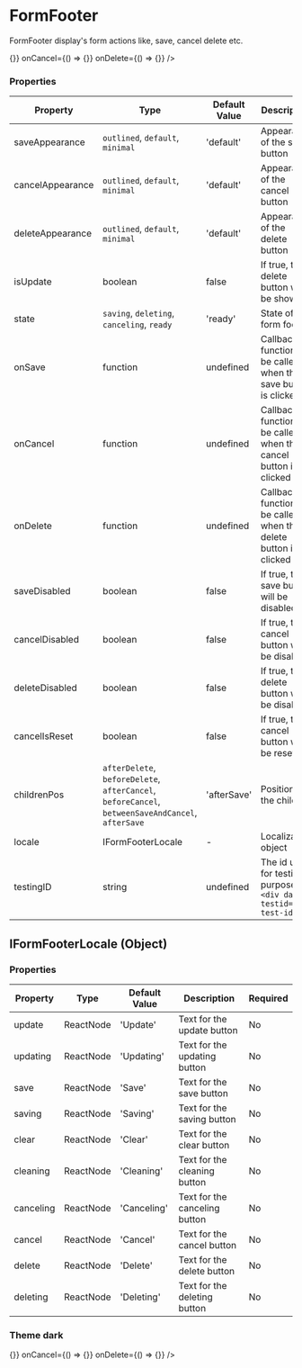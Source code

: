 

<Meta title="Data Entry/FormFooter" component={FormFooter}/>


# FormFooter

FormFooter display's form actions like, save, cancel delete etc.

<Canvas>
    <FormFooter
      state="ready"
      onSave={() => {}}
      onCancel={() => {}}
      onDelete={() => {}}
    />
</Canvas>

### Properties

|Property|Type|Default Value|Description|Required|
|---|---|---|---|---|
|saveAppearance|`outlined`, `default`, `minimal`|'default'|Appearance of the save button|No|
|cancelAppearance|`outlined`, `default`, `minimal`|'default'|Appearance of the cancel button|No|
|deleteAppearance|`outlined`, `default`, `minimal`|'default'|Appearance of the delete button|No|
|isUpdate|boolean|false|If true, the delete button will be shown|No|
|state|`saving`, `deleting`, `canceling`, `ready`|'ready'|State of the form footer|No|
|onSave|function|undefined|Callback function to be called when the save button is clicked|No|
|onCancel|function|undefined|Callback function to be called when the cancel button is clicked|No|
|onDelete|function|undefined|Callback function to be called when the delete button is clicked|No|
|saveDisabled|boolean|false|If true, the save button will be disabled|No|
|cancelDisabled|boolean|false|If true, the cancel button will be disabled|No|
|deleteDisabled|boolean|false|If true, the delete button will be disabled|No|
|cancelIsReset|boolean|false|If true, the cancel button will be reset|No|
|childrenPos|`afterDelete`, `beforeDelete`, `afterCancel`, `beforeCancel`, `betweenSaveAndCancel`, `afterSave`|'afterSave'|Position of the children|No|
|locale|IFormFooterLocale|-|Localization object|No|
|testingID| string | undefined | The id used for testing purposes.<br/>`<div data-testid="my-test-id"/>` |No|

## IFormFooterLocale (Object)

### Properties

|Property|Type|Default Value|Description|Required|
|---|---|---|---|---|
|update|ReactNode|'Update'|Text for the update button|No|
|updating|ReactNode|'Updating'|Text for the updating button|No|
|save|ReactNode|'Save'|Text for the save button|No|
|saving|ReactNode|'Saving'|Text for the saving button|No|
|clear|ReactNode|'Clear'|Text for the clear button|No|
|cleaning|ReactNode|'Cleaning'|Text for the cleaning button|No|
|canceling|ReactNode|'Canceling'|Text for the canceling button|No|
|cancel|ReactNode|'Cancel'|Text for the cancel button|No|
|delete|ReactNode|'Delete'|Text for the delete button|No|
|deleting|ReactNode|'Deleting'|Text for the deleting button|No|

### Theme dark

<Canvas className="dark">
  <ThemeProvider theme="dark">
    <FormFooter
      state="ready"
      onSave={() => {}}
      onCancel={() => {}}
      onDelete={() => {}}
    />
  </ThemeProvider>
</Canvas>
